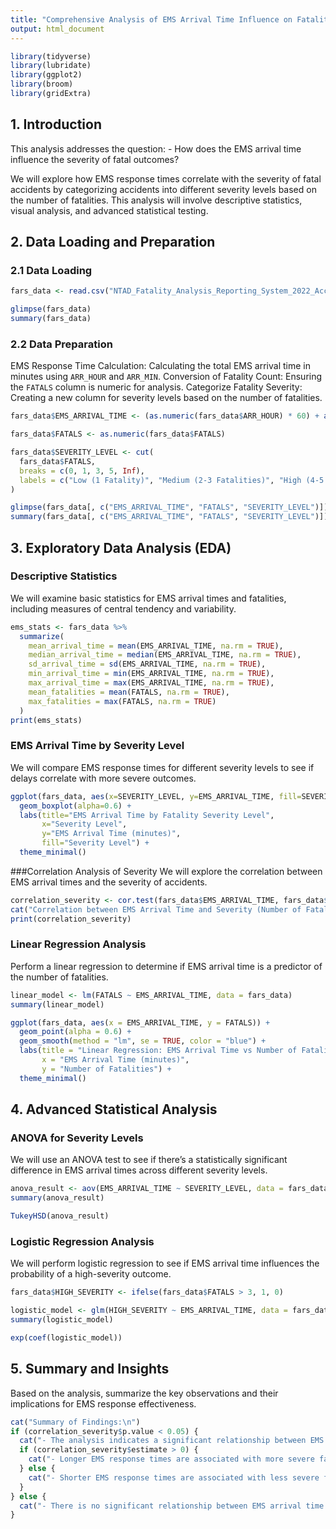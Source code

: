 ```yaml
---
title: "Comprehensive Analysis of EMS Arrival Time Influence on Fatality Severity"
output: html_document
---
```


```r
library(tidyverse)  
library(lubridate)  
library(ggplot2)  
library(broom)    
library(gridExtra)    
```

## 1. Introduction
This analysis addresses the question:
- How does the EMS arrival time influence the severity of fatal outcomes?

We will explore how EMS response times correlate with the severity of fatal accidents by categorizing accidents into different severity levels based on the number of fatalities. This analysis will involve descriptive statistics, visual analysis, and advanced statistical testing.

## 2. Data Loading and Preparation

### 2.1 Data Loading

```r
fars_data <- read.csv("NTAD_Fatality_Analysis_Reporting_System_2022_Accidents_3270373163975898856.csv")

glimpse(fars_data)
summary(fars_data)
```

### 2.2 Data Preparation
EMS Response Time Calculation: Calculating the total EMS arrival time in minutes using `ARR_HOUR` and `ARR_MIN`.
Conversion of Fatality Count: Ensuring the `FATALS` column is numeric for analysis.
Categorize Fatality Severity: Creating a new column for severity levels based on the number of fatalities.

```r
fars_data$EMS_ARRIVAL_TIME <- (as.numeric(fars_data$ARR_HOUR) * 60) + as.numeric(fars_data$ARR_MIN)

fars_data$FATALS <- as.numeric(fars_data$FATALS)

fars_data$SEVERITY_LEVEL <- cut(
  fars_data$FATALS,
  breaks = c(0, 1, 3, 5, Inf),
  labels = c("Low (1 Fatality)", "Medium (2-3 Fatalities)", "High (4-5 Fatalities)", "Very High (6+ Fatalities)")
)

glimpse(fars_data[, c("EMS_ARRIVAL_TIME", "FATALS", "SEVERITY_LEVEL")])
summary(fars_data[, c("EMS_ARRIVAL_TIME", "FATALS", "SEVERITY_LEVEL")])
```

## 3. Exploratory Data Analysis (EDA)

### Descriptive Statistics
We will examine basic statistics for EMS arrival times and fatalities, including measures of central tendency and variability.

```r
ems_stats <- fars_data %>%
  summarize(
    mean_arrival_time = mean(EMS_ARRIVAL_TIME, na.rm = TRUE),
    median_arrival_time = median(EMS_ARRIVAL_TIME, na.rm = TRUE),
    sd_arrival_time = sd(EMS_ARRIVAL_TIME, na.rm = TRUE),
    min_arrival_time = min(EMS_ARRIVAL_TIME, na.rm = TRUE),
    max_arrival_time = max(EMS_ARRIVAL_TIME, na.rm = TRUE),
    mean_fatalities = mean(FATALS, na.rm = TRUE),
    max_fatalities = max(FATALS, na.rm = TRUE)
  )
print(ems_stats)
```

### EMS Arrival Time by Severity Level
We will compare EMS response times for different severity levels to see if delays correlate with more severe outcomes.

```r
ggplot(fars_data, aes(x=SEVERITY_LEVEL, y=EMS_ARRIVAL_TIME, fill=SEVERITY_LEVEL)) +
  geom_boxplot(alpha=0.6) +
  labs(title="EMS Arrival Time by Fatality Severity Level",
       x="Severity Level",
       y="EMS Arrival Time (minutes)",
       fill="Severity Level") +
  theme_minimal()
```

###Correlation Analysis of Severity
We will explore the correlation between EMS arrival times and the severity of accidents.

```r
correlation_severity <- cor.test(fars_data$EMS_ARRIVAL_TIME, fars_data$FATALS, use="complete.obs")
cat("Correlation between EMS Arrival Time and Severity (Number of Fatalities):\n")
print(correlation_severity)
```

### Linear Regression Analysis
Perform a linear regression to determine if EMS arrival time is a predictor of the number of fatalities.

```r
linear_model <- lm(FATALS ~ EMS_ARRIVAL_TIME, data = fars_data)
summary(linear_model)

ggplot(fars_data, aes(x = EMS_ARRIVAL_TIME, y = FATALS)) +
  geom_point(alpha = 0.6) +
  geom_smooth(method = "lm", se = TRUE, color = "blue") +
  labs(title = "Linear Regression: EMS Arrival Time vs Number of Fatalities",
       x = "EMS Arrival Time (minutes)",
       y = "Number of Fatalities") +
  theme_minimal()
```

## 4. Advanced Statistical Analysis

### ANOVA for Severity Levels
We will use an ANOVA test to see if there's a statistically significant difference in EMS arrival times across different severity levels.

```r
anova_result <- aov(EMS_ARRIVAL_TIME ~ SEVERITY_LEVEL, data = fars_data)
summary(anova_result)

TukeyHSD(anova_result)
```

### Logistic Regression Analysis
We will perform logistic regression to see if EMS arrival time influences the probability of a high-severity outcome.

```r
fars_data$HIGH_SEVERITY <- ifelse(fars_data$FATALS > 3, 1, 0)

logistic_model <- glm(HIGH_SEVERITY ~ EMS_ARRIVAL_TIME, data = fars_data, family = binomial)
summary(logistic_model)

exp(coef(logistic_model))
```

## 5. Summary and Insights

Based on the analysis, summarize the key observations and their implications for EMS response effectiveness.

```r
cat("Summary of Findings:\n")
if (correlation_severity$p.value < 0.05) {
  cat("- The analysis indicates a significant relationship between EMS arrival time and the severity of accidents.\n")
  if (correlation_severity$estimate > 0) {
    cat("- Longer EMS response times are associated with more severe fatal outcomes.\n")
  } else {
    cat("- Shorter EMS response times are associated with less severe fatal outcomes.\n")
  }
} else {
  cat("- There is no significant relationship between EMS arrival time and the severity of accidents.\n")
}
```

